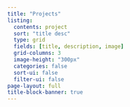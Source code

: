```yaml
---
title: "Projects"
listing:
  contents: project
  sort: "title desc"
  type: grid
  fields: [title, description, image]
  grid-columns: 3
  image-height: "300px"
  categories: false
  sort-ui: false
  filter-ui: false
page-layout: full
title-block-banner: true
---
```

